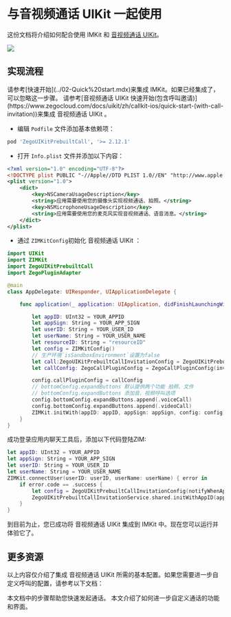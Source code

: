 # 与音视频通话 UIKit 一起使用

这份文档将介绍如何配合使用 IMKit 和 [音视频通话 UIKit](https://doc-zh.zego.im/article/20192)。

<Frame width="200" height="auto" caption="">
    <img src="https://doc-media.zego.im/sdk-doc/Pics/ZIMKit/inapp_chat_with_call.gif"/>
</Frame>

## 实现流程

<Steps>
<Step title="集成 IMKit">
请参考[快速开始](../02-Quick%20start.mdx)来集成 IMKit。如果已经集成了，可以忽略这一步骤。
</Step>
<Step title="集成 音视频通话 UIKit">
请参考[音视频通话 UIKit 快速开始(包含呼叫邀请)](https://www.zegocloud.com/docs/uikit/zh/callkit-ios/quick-start-(with-call-invitation))来集成 音视频通话 UIKit 。
</Step>
<Step title="初始化音视频通话 UIKit">

- 编辑 `Podfile` 文件添加基本依赖项：
```Ruby
pod 'ZegoUIKitPrebuiltCall', '>= 2.12.1'
```
- 打开 `Info.plist` 文件并添加以下内容：
```xml
<?xml version="1.0" encoding="UTF-8"?>
<!DOCTYPE plist PUBLIC "-//Apple//DTD PLIST 1.0//EN" "http://www.apple.com/DTDs/PropertyList-1.0.dtd">
<plist version="1.0">
    <dict>
        <key>NSCameraUsageDescription</key>
        <string>应用需要使用您的摄像头实现视频通话、拍照。</string>
        <key>NSMicrophoneUsageDescription</key>
        <string>应用需要使用您的麦克风实现音视频通话、语音消息。</string>
    </dict>
</plist>
```

- 通过 `ZIMKitConfig`初始化 音视频通话 UIKit ：

```swift AppDelegate.swift {11}
import UIKit
import ZIMKit
import ZegoUIKitPrebuiltCall
import ZegoPluginAdapter

@main
class AppDelegate: UIResponder, UIApplicationDelegate {

    func application(_ application: UIApplication, didFinishLaunchingWithOptions launchOptions: [UIApplication.LaunchOptionsKey: Any]?) -> Bool {

        let appID: UInt32 = YOUR_APPID
        let appSign: String = YOUR_APP_SIGN
        let userID: String = YOUR_USER_ID
        let userName: String = YOUR_USER_NAME
        let resourceID: String = "resourceID" 
        let config = ZIMKitConfig()
        // 生产环境`isSandboxEnvironment`设置为false
        let call:ZegoUIKitPrebuiltCallInvitationConfig = ZegoUIKitPrebuiltCallInvitationConfig(notifyWhenAppRunningInBackgroundOrQuit: true, isSandboxEnvironment: true, certificateIndex: .firstCertificate)
        let callConfig: ZegoCallPluginConfig = ZegoCallPluginConfig(invitationConfig: call, resourceID: resourceID)

        config.callPluginConfig = callConfig
        // bottomConfig.expandButtons 默认提供两个功能 拍照、文件
        // bottomConfig.expandButtons 添加音、视频呼叫选项
        config.bottomConfig.expandButtons.append(.voiceCall)
        config.bottomConfig.expandButtons.append(.videoCall)
        ZIMKit.initWith(appID: appID, appSign: appSign, config: config)
    }
}
```
成功登录应用内聊天工具后，添加以下代码登陆ZIM:

```swift {7,8}
let appID: UInt32 = YOUR_APPID
let appSign: String = YOUR_APP_SIGN
let userID: String = YOUR_USER_ID
let userName: String = YOUR_USER_NAME
ZIMKit.connectUser(userID: userID, userName: userName) { error in
    if error.code == .success {
        let config = ZegoUIKitPrebuiltCallInvitationConfig(notifyWhenAppRunningInBackgroundOrQuit: true, isSandboxEnvironment: false)
        ZegoUIKitPrebuiltCallInvitationService.shared.initWithAppID(appID, appSign: appSign, userID: userID, userName: userName, config: config)
    }
}
```
</Step>
</Steps>
到目前为止，您已成功将 音视频通话 UIKit 集成到 IMKit 中。现在您可以运行并体验它了。

## 更多资源

以上内容仅介绍了集成 音视频通话 UIKit 所需的基本配置。如果您需要进一步自定义呼叫的配置，请参考以下文档：

<CardGroup cols={2}>
  
  <Card title="音视频通话 UIKit - 快速开始" href="https://doc-zh.zego.im/article/20209" target="_blank">
    本文档中的步骤帮助您快速发起通话。
  </Card>

  <Card title="音视频通话 UIKit - 自定义 UI" href="https://doc-zh.zego.im/article/20216" target="_blank">
    本文介绍了如何进一步自定义通话的功能和界面。
  </Card>

</CardGroup>
